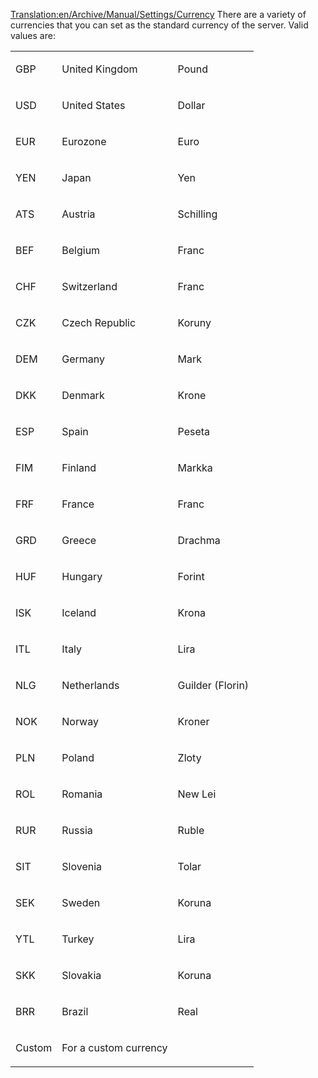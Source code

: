 [[Translation:en/Archive/Manual/Settings/Currency]]
There are a variety of currencies that you can set as the standard currency of the server. Valid values are:

{|
| GBP || United Kingdom || Pound
|-
| USD || United States || Dollar
|-
| EUR || Eurozone || Euro
|-
| YEN || Japan || Yen
|-
| ATS || Austria || Schilling
|-
| BEF || Belgium || Franc
|-
| CHF || Switzerland || Franc
|-
| CZK || Czech Republic || Koruny
|-
| DEM || Germany || Mark
|-
| DKK || Denmark || Krone
|-
| ESP || Spain || Peseta
|-
| FIM || Finland || Markka
|-
| FRF || France || Franc
|-
| GRD || Greece || Drachma
|-
| HUF || Hungary || Forint
|-
| ISK || Iceland || Krona
|-
| ITL || Italy || Lira
|-
| NLG || Netherlands || Guilder (Florin)
|-
| NOK || Norway || Kroner
|-
| PLN || Poland || Zloty
|-
| ROL || Romania || New Lei
|-
| RUR || Russia || Ruble
|-
| SIT || Slovenia || Tolar
|-
| SEK || Sweden || Koruna
|-
| YTL || Turkey || Lira
|-
| SKK || Slovakia || Koruna
|-
| BRR || Brazil || Real
|-
| Custom || For a custom currency
|}